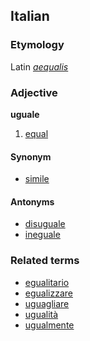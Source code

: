 ==Italian==
===Etymology===
Latin ''[[aequalis]]''
===Adjective===
'''uguale'''

# [[equal]]

====Synonym====
*[[simile]]

====Antonyms====
*[[disuguale]]
*[[ineguale]]

===Related terms===
*[[egualitario]]
*[[egualizzare]]
*[[uguagliare]]
*[[ugualità]]
*[[ugualmente]]